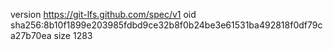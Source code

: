 version https://git-lfs.github.com/spec/v1
oid sha256:8b10f1899e203985fdbd9ce32b8f0b24be3e61531ba492818f0df79ca27b70ea
size 1283
